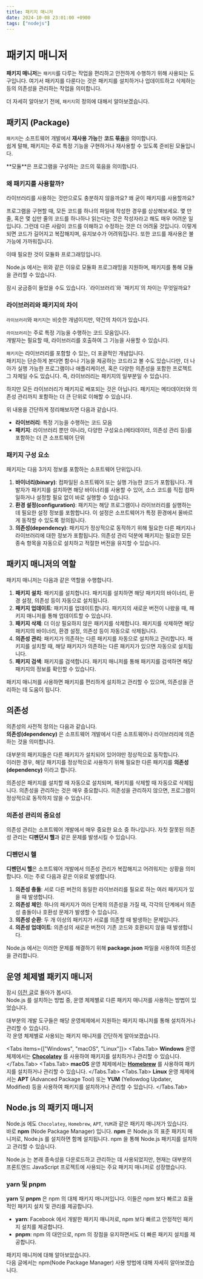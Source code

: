 ```yaml
---
title: 패키지 매니저
date: 2024-10-08 23:01:00 +0900
tags: ["nodejs"]
---
```



# 패키지 매니저

**패키지 매니저**는 `패키지`를 다루는 작업을 편리하고 안전하게 수행하기 위해 사용되는 도구입니다.
여기서 패키지를 다룬다는 것은 패키지를 설치하거나 업데이트하고 삭제하는 등의 의존성을 관리하는 작업을 의미합니다.

더 자세히 알아보기 전에, `패키지`의 정의에 대해서 알아보겠습니다.

## 패키지 (Package)

`패키지`는 소프트웨어 개발에서 **재사용 가능**한 **코드 묶음**을 의미합니다.<br />
쉽게 말해, 패키지는 주로 특정 기능을 구현하거나 재사용할 수 있도록 준비된 모듈입니다.

<Callout type="info" emoji="📦">
	**모듈**은 프로그램을 구성하는 코드의 묶음을 의미합니다.
</Callout>

### 왜 패키지를 사용할까?

라이브러리를 사용하는 것만으로도 충분하지 않을까요? 왜 굳이 패키지를 사용할까요?

프로그램을 구현할 때, 모든 코드를 하나의 파일에 작성한 경우를 상상해보세요.
몇 만 줄, 혹은 몇 십만 줄의 코드를 하나하나 읽는다는 것은 작성자라고 해도 매우 어려운 일입니다.
그런데 다른 사람이 코드를 이해하고 수정하는 것은 더 어려울 것입니다.
이렇게 되면 코드가 길어지고 복잡해지며, 유지보수가 어려워집니다. 또한 코드를 재사용은 불가능에 가까워집니다.

이때 필요한 것이 모듈화 프로그래밍입니다.

Node.js 에서는 위와 같은 이유로 모듈화 프로그래밍을 지원하며, 패키지를 통해 모듈을 관리할 수 있습니다.

<Callout type="info" emoji="❔">
	잠시 궁금증이 들었을 수도 있습니다. `라이브러리`와 `패키지`의 차이는 무엇일까요?
</Callout>

### 라이브러리와 패키지의 차이

`라이브러리`와 `패키지`는 비슷한 개념이지만, 약간의 차이가 있습니다.

`라이브러리`는 주로 특정 기능을 수행하는 코드 모음입니다.<br />
개발자는 필요할 때, 라이브러리를 호출하여 그 기능을 사용할 수 있습니다.

`패키지`는 라이브러리를 포함할 수 있는, 더 포괄적인 개념입니다.<br />
패키지는 단순하게 본다면 함수나 기능을 제공하는 코드라고 볼 수도 있습니다만, 더 나아가 실행 가능한 프로그램이나 애플리케이션, 혹은 다양한 의존성을 포함한 프로젝트 그 자체일 수도 있습니다.
즉, 라이브러리는 패키지의 일부분일 수 있습니다.

하지만 모든 라이브러리가 패키지로 배포되는 것은 아닙니다.
패키지는 메타데이터와 의존성 관리까지 포함하는 더 큰 단위로 이해할 수 있습니다.

위 내용을 간단하게 정리해보자면 다음과 같습니다.
- **라이브러리**: 특정 기능을 수행하는 코드 모음
- **패키지**: 라이브러리 뿐만 아니라, 다양한 구성요소(메타데이터, 의존성 관리 등)를 포함하는 더 큰 소프트웨어 단위

### 패키지 구성 요소

패키지는 다음 3가지 정보를 포함하는 소프트웨어 단위입니다.
1. **바이너리(binary)**: 컴파일된 소프트웨어 또는 실행 가능한 코드가 포함됩니다. 개발자가 패키지를 설치하면 해당 바이너리를 사용할 수 있어, 소스 코드를 직접 컴파일하거나 설정할 필요 없이 바로 실행할 수 있습니다.
2. **환경 설정(configuration)**: 패키지는 해당 프로그램이나 라이브러리를 실행하는 데 필요한 설정 정보를 포함합니다. 이 설정은 소프트웨어가 특정 환경에서 올바르게 동작할 수 있도록 정의됩니다.
3. **의존성(dependency)**: 패키지가 정상적으로 동작하기 위해 필요한 다른 패키지나 라이브러리에 대한 정보가 포함됩니다. 의존성 관리 덕분에 패키지는 필요한 모든 종속 항목을 자동으로 설치하고 적절한 버전을 유지할 수 있습니다.

## 패키지 매니저의 역할

패키지 매니저는 다음과 같은 역할을 수행합니다.

1. **패키지 설치**: 패키지를 설치합니다. 패키지를 설치하면 해당 패키지의 바이너리, 환경 설정, 의존성 등이 자동으로 설치됩니다.
2. **패키지 업데이트**: 패키지를 업데이트합니다. 패키지의 새로운 버전이 나왔을 때, 패키지 매니저를 통해 업데이트할 수 있습니다.
3. **패키지 삭제**: 더 이상 필요하지 않은 패키지를 삭제합니다. 패키지를 삭제하면 해당 패키지의 바이너리, 환경 설정, 의존성 등이 자동으로 삭제됩니다.
4. **의존성 관리**: 패키지가 의존하는 다른 패키지를 자동으로 설치하고 관리합니다. 패키지를 설치할 때, 해당 패키지가 의존하는 다른 패키지가 있으면 자동으로 설치됩니다.
5. **패키지 검색**: 패키지를 검색합니다. 패키지 매니저를 통해 패키지를 검색하면 해당 패키지의 정보를 확인할 수 있습니다.

패키지 매니저를 사용하면 패키지를 편리하게 설치하고 관리할 수 있으며, 의존성을 관리하는 데 도움이 됩니다.

## 의존성

의존성의 사전적 정의는 다음과 같습니다.<br />
**의존성(dependency)** 은 소프트웨어 개발에서 다른 소프트웨어나 라이브러리에 의존하는 것을 의미합니다.

대부분의 패키지들은 다른 패키지가 설치되어 있어야만 정상적으로 동작합니다.<br />
이러한 경우, 해당 패키지를 정상적으로 사용하기 위해 필요한 다른 패키지를 **의존성(dependency)** 이라고 합니다.

의존성은 패키지를 설치할 때 자동으로 설치되며, 패키지를 삭제할 때 자동으로 삭제됩니다.
의존성을 관리하는 것은 매우 중요합니다. 의존성을 관리하지 않으면, 프로그램이 정상적으로 동작하지 않을 수 있습니다.

### 의존성 관리의 중요성

의존성 관리는 소프트웨어 개발에서 매우 중요한 요소 중 하나입니다.
자칫 잘못된 의존성 관리는 **디펜던시 헬**과 같은 문제를 발생시킬 수 있습니다.

### 디펜던시 헬

**디펜던시 헬**은 소프트웨어 개발에서 의존성 관리가 복잡해지고 어려워지는 상황을 의미합니다.
이는 주로 다음과 같은 이유로 발생합니다.

1. **의존성 충돌**: 서로 다른 버전의 동일한 라이브러리를 필요로 하는 여러 패키지가 있을 때 발생합니다.
2. **의존성 체인**: 하나의 패키지가 여러 단계의 의존성을 가질 때, 각각의 단계에서 의존성 충돌이나 호환성 문제가 발생할 수 있습니다.
3. **의존성 순환**: 두 개 이상의 패키지가 서로를 의존할 때 발생하는 문제입니다.
4. **의존성 업데이트**: 의존성의 새로운 버전이 기존 코드와 호환되지 않을 때 발생합니다.

Node.js 에서는 이러한 문제를 해결하기 위해 **package.json** 파일을 사용하여 의존성을 관리합니다.

## 운영 체제별 패키지 매니저

잠시 [이전 글](./02.mdx)로 돌아가 봅시다.<br />
Node.js 를 설치하는 방법 중, 운영 체제별로 다른 패키지 매니저를 사용하는 방법이 있었습니다.

대부분의 개발 도구들은 해당 운영체제에서 지원하는 패키지 매니저를 통해 설치하거나 관리할 수 있습니다.<br />
각 운영 체제별로 사용되는 패키지 매니저를 간단하게 알아보겠습니다.

<Tabs items={["Windows", "macOS", "Linux"]}>
	<Tabs.Tab>
		**Windows** 운영 체제에서는 **[Chocolatey](https://chocolatey.org/install?_gl=1*1u363e6*_ga*MTQ1ODAxMDkzOC4xNzI4MjA2NDEw*_ga_0WDD29GGN2*MTcyODQwNDA3My4zLjEuMTcyODQwNDA4MC4wLjAuMA..)** 를 사용하여 패키지를 설치하거나 관리할 수 있습니다.
	</Tabs.Tab>
	<Tabs.Tab>
		**macOS** 운영 체제에서는 **[Homebrew](https://brew.sh/)** 를 사용하여 패키지를 설치하거나 관리할 수 있습니다.
	</Tabs.Tab>
	<Tabs.Tab>
		**Linux** 운영 체제에서는 **APT** (Advanced Package Tool) 또는 **YUM** (Yellowdog Updater, Modified) 등을 사용하여 패키지를 설치하거나 관리할 수 있습니다.
	</Tabs.Tab>
</Tabs>

## Node.js 의 패키지 매니저

Node.js 에도 `Chocolatey`, `Homebrew`, `APT`, `YUM`과 같은 패키지 매니저가 있습니다.<br />
바로 **npm** (Node Package Manager) 입니다.
**npm** 은 Node.js 의 표준 패키지 매니저로, Node.js 를 설치하면 함께 설치됩니다.
npm 을 통해 Node.js 패키지를 설치하고 관리할 수 있습니다.

Node.js 는 본래 종속성을 다운로드하고 관리하는 데 사용되었지만, 현재는 대부분의 프론트엔드 JavaScript 프로젝트에 사용되는 주요 패키지 매니저로 성장했습니다.

### yarn 및 pnpm

**yarn** 및 **pnpm** 은 npm 의 대체 패키지 매니저입니다.
이들은 npm 보다 빠르고 효율적인 패키지 설치 및 관리를 제공합니다.

- **yarn**: Facebook 에서 개발한 패키지 매니저로, npm 보다 빠르고 안정적인 패키지 설치를 제공합니다.
- **pnpm**: npm 의 대안으로, npm 의 장점을 유지하면서도 더 빠른 패키지 설치를 제공합니다.

패키지 매니저에 대해 알아보았습니다.<br />
다음 글에서는 npm(Node Package Manager) 사용 방법에 대해 자세히 알아보겠습니다.